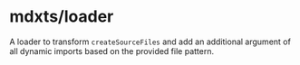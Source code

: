 # mdxts/loader

A loader to transform `createSourceFiles` and add an additional argument of all dynamic imports based on the provided file pattern.

